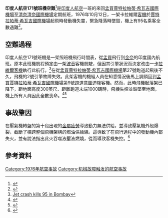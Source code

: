 
{{Infobox Airliner accident
|name             = 印度人航空171号班机
|occurrence_type  = 
|image            = Indian Airlines Caravelle Groves.jpg
|image_size       = 250px
|alt              = 
|caption          =一架近似于失事客机的印度人航空卡拉维尔客机。
|Date             = 1976年10月12日
|Type             = 發動機失靈導致飛機失火
|Site             = [[孟買|孟買]]
|coordinates      = 
<!--These 17 entries for single-aircraft occurrence:------>
|Aircraft_type    = [[卡拉維爾客機|卡拉維爾客機]]（Sud Aviation Caravelle）
|aircraft_name    = 
|Operator         = [[印度人航空|印度人航空]]
|tail_number      = VT-DWN
|Origin           = [[孟買|孟買]][[賈特拉帕蒂·希瓦吉國際機場|賈特拉帕蒂·希瓦吉國際機場]]|
|stopover         = 
|stopover0        = 
|stopover1        = 
|stopover2        = 
|stopover3        = 
|last_stopover    = 
|Destination      = [[清奈|清奈]][[清奈國際機場|清奈國際機場]]
|Passengers       = 89
|Crew             = 6
|injuries         = 0
|Fatalities       = 95
|Survivors        = 0
}}

'''印度人航空171號班機空難'''<ref>{{Cite web |url=http://news.google.com/newspapers?id=z-8vAAAAIBAJ&sjid=gV0DAAAAIBAJ&pg=3759,3374820&dq=indian+airlines+bombay+crash&hl=en |title=Air crash in India kills 95 |access-date=2014-03-16 |archive-date=2021-11-26 |archive-url=https://web.archive.org/web/20211126232221/https://news.google.com/newspapers?id=z-8vAAAAIBAJ&sjid=gV0DAAAAIBAJ&pg=3759%2C3374820&dq=indian+airlines+bombay+crash&hl=en |dead-url=no }}</ref>是[[印度人航空|印度人航空]]一班的來回[[孟買|孟買]][[賈特拉帕蒂·希瓦吉國際機場|賈特拉帕蒂·希瓦吉國際機場]]至[[清奈|清奈]][[清奈國際機場|清奈國際機場]]定期航班，1976年10月12日，一架卡拉維爾[[客機|客機]]於[[賈特拉帕蒂·希瓦吉國際機場|賈特拉帕蒂·希瓦吉國際機場]]起飛時發動機失靈，緊急降落時墜毀，機上有95名乘客全數遇難<ref>{{Cite web |url=http://aviation-safety.net/database/record.php?id=19761012-0 |title=Aircraft accident Sud Aviation SE-210 Caravelle VIN VT-DWN Bombay-Santacruz Airport |accessdate=2014-03-16 |archive-date=2011-06-06 |archive-url=https://web.archive.org/web/20110606105522/http://aviation-safety.net/database/record.php?id=19761012-0 |dead-url=no }}</ref>。

==空難過程==
印度人航空171號班機是一架照班機飛行時間表，從[[孟買|孟買]]飛行到[[金奈|金奈]]的印度國內航班。原本此班機航程預定由一架[[波音|波音]]客機航駛，但因其引擎狀況而決定改由一[[卡拉維爾客機|卡拉維爾客機]]執行此航行。<ref>[https://news.google.com/newspapers?id=5gs1AAAAIBAJ&sjid=EU8KAAAAIBAJ&pg=5582,2496393&dq=indian+airlines+bombay+crash&hl=en Jet crash kills 95 in Bombay]</ref>在從[[孟買|孟買]][[賈特拉帕蒂·希瓦吉國際機場|賈特拉帕蒂·希瓦吉國際機場]]第27號跑道起飛後不久，飛機的2號引擎故障失效。此架客機的機組人員在知悉情況後馬上調頭回到[[孟買|孟買]][[賈特拉帕蒂·希瓦吉國際機場|賈特拉帕蒂·希瓦吉國際機場]]第9號跑道意圖迫降客機。然而，此時飛機起落架已降下，距地面高度300英尺、距離跑道末端1000碼時，飛機失控並鉛墜至地面，機上所有人員因此全數喪命。<ref>{{Cite web|title=ASN Aircraft accident Sud Aviation SE-210 Caravelle VI-N VT-DWN Bombay-Santacruz Airport (BOM)|url=https://aviation-safety.net/database/record.php?id=19761012-0|access-date=2019-06-30|last=Ranter|first=Harro|website=aviation-safety.net|archive-date=2020-11-26|archive-url=https://web.archive.org/web/20201126104141/https://aviation-safety.net/database/record.php?id=19761012-0|dead-url=no}}</ref><ref>{{Cite web|title=St. Petersburg Times - Google News Archive Search|url=https://news.google.com/newspapers?id=z-8vAAAAIBAJ&sjid=gV0DAAAAIBAJ&pg=3759,3374820&dq=indian+airlines+bombay+crash&hl=en|access-date=2019-06-30|website=news.google.com|archive-date=2020-11-29|archive-url=https://web.archive.org/web/20201129234712/https://news.google.com/newspapers?id=z-8vAAAAIBAJ&sjid=gV0DAAAAIBAJ&pg=3759,3374820&dq=indian+airlines+bombay+crash&hl=en|dead-url=no}}</ref>

==事故肇因==
在壓氣機轉盤的第十段出現的[[金屬疲勞|金屬疲勞]]導致動力無法供給，並導致壓氣機外殼爆裂，截斷了橫跨整個飛機架構的燃油供給線。這導致了在飛行過程中的發動機內部失火，並有說法指出此火吞噬液壓液燃燒，從而導致客機失控。<ref>{{cite book |title=Aviation Disasters Second Edition |last1=Gero |first1=David |publisher=Patrick Stephens Limited |year= 1996 |page=139 }}</ref>

==參考資料==
{{reflist}}

{{1976年航空事故}}
[[Category:1976年航空事故|Category:1976年航空事故]]
[[Category:机械故障触发的航空事故|Category:机械故障触发的航空事故]]